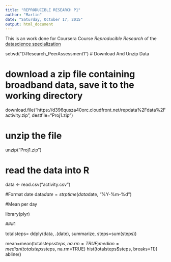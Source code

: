 ```yaml
---
title: "REPRODUCIBLE RESEARCH P1"
author: "Martin"
date: "Saturday, October 17, 2015"
output: html_document
---
```


This is an work done for Coursera Course *Reproducible Research* of the [datascience specialization](https://www.coursera.org/specializations/jhudatascience) 




setwd("D:\Lab\Coursera\Reproducible Research\RepData_PeerAssessment1")
# Download And Unzip Data

# download a zip file containing broadband data, save it to the working directory
download.file("https://d396qusza40orc.cloudfront.net/repdata%2Fdata%2Factivity.zip", destfile="Proj1.zip")

# unzip the file
unzip("Proj1.zip")

# read the data into R
data <- read.csv("activity.csv")

#Format date
data$date= strptime(data$date, "%Y-%m-%d")

#Mean per day

library(plyr)

###1

totalsteps= ddply(data, .(date), summarize,  steps=sum(steps))

mean=mean(totalsteps$steps, na.rm=TRUE)
median= median(totalsteps$steps, na.rm=TRUE)
hist(totalsteps$steps, breaks=11))
abline()

